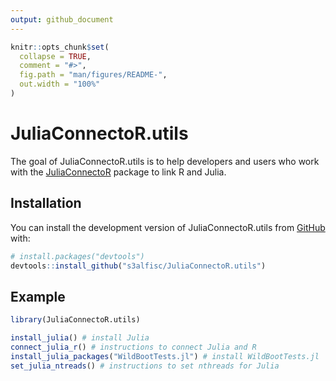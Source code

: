 ```yaml
---
output: github_document
---
```


<!-- README.md is generated from README.Rmd. Please edit that file -->

```r
knitr::opts_chunk$set(
  collapse = TRUE,
  comment = "#>",
  fig.path = "man/figures/README-",
  out.width = "100%"
)
```

# JuliaConnectoR.utils

<!-- badges: start -->
<!-- badges: end -->

The goal of JuliaConnectoR.utils is to help developers and users who work with the [JuliaConnectoR]() package to link R and Julia.

## Installation

You can install the development version of JuliaConnectoR.utils from [GitHub](https://github.com/) with:

``` r
# install.packages("devtools")
devtools::install_github("s3alfisc/JuliaConnectoR.utils")
```

## Example

```r
library(JuliaConnectoR.utils)

install_julia() # install Julia
connect_julia_r() # instructions to connect Julia and R
install_julia_packages("WildBootTests.jl") # install WildBootTests.jl
set_julia_ntreads() # instructions to set nthreads for Julia
```


